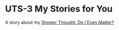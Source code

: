 # UTS-3 My Stories for You

A story about my [Shower Thought, Do I Even Matter?](<https://medium.com/@rafipeen/do-i-even-matter-a-shower-thought-1041949245b0>)
